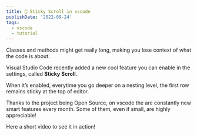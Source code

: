```yaml
---
title: 🧲 Sticky Scroll in vscode
publishDate: '2022-09-24'
tags:
  - vscode
  - tutorial
---
```



Classes and methods might get really long, making you lose context of what the code is about.

Visual Studio Code recently added a new cool feature you can enable in the settings, called **Sticky Scroll**.

When it’s enabled, everytime you go deeper on a nesting level, the first row remains sticky at the top of editor.

Thanks to the project being Open Source, on vscode the are constantly new smart features every month. Some of them, even if small, are highly appreciable!

Here a short video to see it in action!

<YouTube id="hbLq3sQshDY" />
